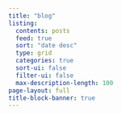 ```yaml
---
title: "blog"
listing:
  contents: posts
  feed: true
  sort: "date desc"
  type: grid
  categories: true
  sort-ui: false
  filter-ui: false
  max-description-length: 100
page-layout: full
title-block-banner: true
---
```



